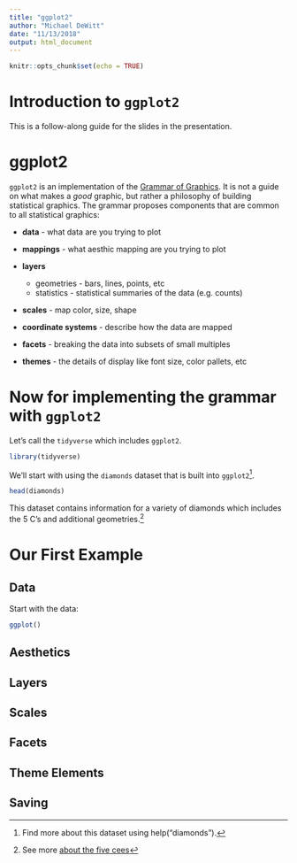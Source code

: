 ```yaml
---
title: "ggplot2"
author: "Michael DeWitt"
date: "11/13/2018"
output: html_document
---
```


```r
knitr::opts_chunk$set(echo = TRUE)
```

# Introduction to `ggplot2`

This is a follow-along guide for the slides in the presentation.

# ggplot2

`ggplot2` is an implementation of the [Grammar of Graphics](https://www.amazon.com/Grammar-Graphics-Statistics-Computing/dp/0387245448). It is not a guide on what makes a _good_ graphic, but rather a philosophy of building statistical graphics. The grammar proposes components that are common to all statistical graphics:

* **data** - what data are you trying to plot

* **mappings** - what aesthic mapping are you trying to plot

* **layers**
  * geometries - bars, lines, points, etc
  * statistics - statistical summaries of the data (e.g. counts)
  
* **scales** - map color, size, shape

* **coordinate systems** - describe how the data are mapped

* **facets** - breaking the data into subsets of small multiples

* **themes** - the details of display like font size, color pallets, etc

# Now for implementing the grammar with `ggplot2`

Let's call the `tidyverse` which includes `ggplot2`.


```r
library(tidyverse)
```

We'll start with using the `diamonds` dataset that is built into `ggplot2`[^1].

[^1]: Find more about this dataset using help("diamonds").

```r
head(diamonds)
```

This dataset contains information for a variety of diamonds which includes the 5 C's and additional geometries.[^2]

[^2]: See more [about the five cees](https://www.portfoliooffinediamonds.com/Blog/March-2015/The-5-Cs-of-a-diamond)

# Our First Example

## Data
Start with the data:
```r
ggplot()
```

## Aesthetics

## Layers

## Scales

## Facets

## Theme Elements

## Saving


